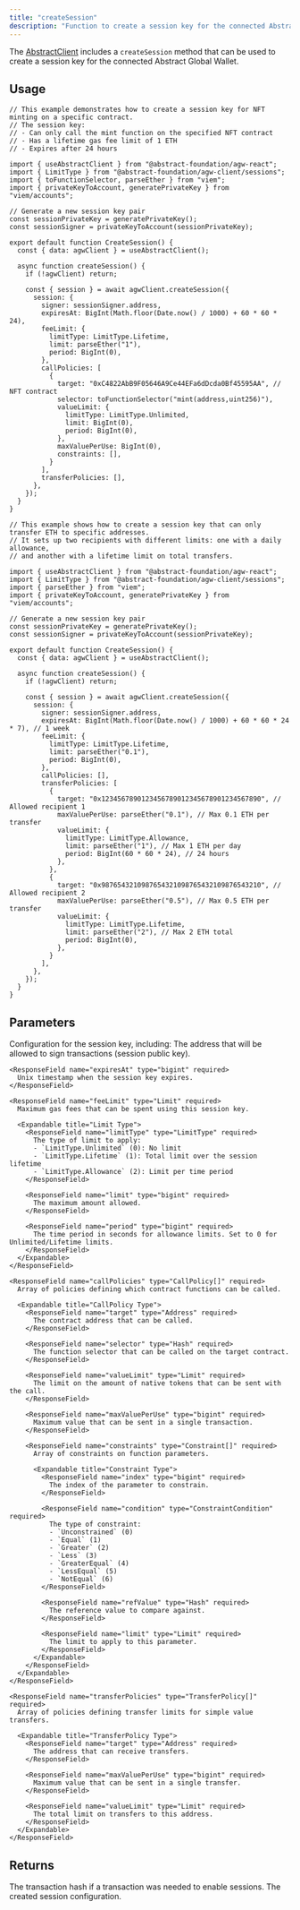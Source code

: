 ```yaml
---
title: "createSession"
description: "Function to create a session key for the connected Abstract Global Wallet."
---
```


The [AbstractClient](/abstract-global-wallet/agw-client/createAbstractClient) includes a `createSession` method that can be used to create a session key for the connected Abstract Global Wallet.

## Usage

<CodeGroup>

```tsx call-policies.ts
// This example demonstrates how to create a session key for NFT minting on a specific contract.
// The session key:
// - Can only call the mint function on the specified NFT contract
// - Has a lifetime gas fee limit of 1 ETH
// - Expires after 24 hours

import { useAbstractClient } from "@abstract-foundation/agw-react";
import { LimitType } from "@abstract-foundation/agw-client/sessions";
import { toFunctionSelector, parseEther } from "viem";
import { privateKeyToAccount, generatePrivateKey } from "viem/accounts";

// Generate a new session key pair
const sessionPrivateKey = generatePrivateKey();
const sessionSigner = privateKeyToAccount(sessionPrivateKey);

export default function CreateSession() {
  const { data: agwClient } = useAbstractClient();

  async function createSession() {
    if (!agwClient) return;

    const { session } = await agwClient.createSession({
      session: {
        signer: sessionSigner.address,
        expiresAt: BigInt(Math.floor(Date.now() / 1000) + 60 * 60 * 24),
        feeLimit: {
          limitType: LimitType.Lifetime,
          limit: parseEther("1"),
          period: BigInt(0),
        },
        callPolicies: [
          {
            target: "0xC4822AbB9F05646A9Ce44EFa6dDcda0Bf45595AA", // NFT contract
            selector: toFunctionSelector("mint(address,uint256)"),
            valueLimit: {
              limitType: LimitType.Unlimited,
              limit: BigInt(0),
              period: BigInt(0),
            },
            maxValuePerUse: BigInt(0),
            constraints: [],
          }
        ],
        transferPolicies: [],
      },
    });
  }
}
```

```tsx transfer-policies.ts
// This example shows how to create a session key that can only transfer ETH to specific addresses.
// It sets up two recipients with different limits: one with a daily allowance,
// and another with a lifetime limit on total transfers.

import { useAbstractClient } from "@abstract-foundation/agw-react";
import { LimitType } from "@abstract-foundation/agw-client/sessions";
import { parseEther } from "viem";
import { privateKeyToAccount, generatePrivateKey } from "viem/accounts";

// Generate a new session key pair
const sessionPrivateKey = generatePrivateKey();
const sessionSigner = privateKeyToAccount(sessionPrivateKey);

export default function CreateSession() {
  const { data: agwClient } = useAbstractClient();

  async function createSession() {
    if (!agwClient) return;

    const { session } = await agwClient.createSession({
      session: {
        signer: sessionSigner.address,
        expiresAt: BigInt(Math.floor(Date.now() / 1000) + 60 * 60 * 24 * 7), // 1 week
        feeLimit: {
          limitType: LimitType.Lifetime,
          limit: parseEther("0.1"),
          period: BigInt(0),
        },
        callPolicies: [],
        transferPolicies: [
          {
            target: "0x1234567890123456789012345678901234567890", // Allowed recipient 1
            maxValuePerUse: parseEther("0.1"), // Max 0.1 ETH per transfer
            valueLimit: {
              limitType: LimitType.Allowance,
              limit: parseEther("1"), // Max 1 ETH per day
              period: BigInt(60 * 60 * 24), // 24 hours
            },
          },
          {
            target: "0x9876543210987654321098765432109876543210", // Allowed recipient 2
            maxValuePerUse: parseEther("0.5"), // Max 0.5 ETH per transfer
            valueLimit: {
              limitType: LimitType.Lifetime,
              limit: parseEther("2"), // Max 2 ETH total
              period: BigInt(0),
            },
          }
        ],
      },
    });
  }
}
```

</CodeGroup>

## Parameters

<ResponseField name="session" type="SessionConfig" required>
  Configuration for the session key, including:

  <Expandable title="Session Config Fields">
    <ResponseField name="signer" type="Address" required>
      The address that will be allowed to sign transactions (session public key).
    </ResponseField>

    <ResponseField name="expiresAt" type="bigint" required>
      Unix timestamp when the session key expires.
    </ResponseField>

    <ResponseField name="feeLimit" type="Limit" required>
      Maximum gas fees that can be spent using this session key.

      <Expandable title="Limit Type">
        <ResponseField name="limitType" type="LimitType" required>
          The type of limit to apply:
          - `LimitType.Unlimited` (0): No limit
          - `LimitType.Lifetime` (1): Total limit over the session lifetime
          - `LimitType.Allowance` (2): Limit per time period
        </ResponseField>

        <ResponseField name="limit" type="bigint" required>
          The maximum amount allowed.
        </ResponseField>

        <ResponseField name="period" type="bigint" required>
          The time period in seconds for allowance limits. Set to 0 for Unlimited/Lifetime limits.
        </ResponseField>
      </Expandable>
    </ResponseField>

    <ResponseField name="callPolicies" type="CallPolicy[]" required>
      Array of policies defining which contract functions can be called.

      <Expandable title="CallPolicy Type">
        <ResponseField name="target" type="Address" required>
          The contract address that can be called.
        </ResponseField>

        <ResponseField name="selector" type="Hash" required>
          The function selector that can be called on the target contract.
        </ResponseField>

        <ResponseField name="valueLimit" type="Limit" required>
          The limit on the amount of native tokens that can be sent with the call.
        </ResponseField>

        <ResponseField name="maxValuePerUse" type="bigint" required>
          Maximum value that can be sent in a single transaction.
        </ResponseField>

        <ResponseField name="constraints" type="Constraint[]" required>
          Array of constraints on function parameters.

          <Expandable title="Constraint Type">
            <ResponseField name="index" type="bigint" required>
              The index of the parameter to constrain.
            </ResponseField>

            <ResponseField name="condition" type="ConstraintCondition" required>
              The type of constraint:
              - `Unconstrained` (0)
              - `Equal` (1)
              - `Greater` (2)
              - `Less` (3)
              - `GreaterEqual` (4)
              - `LessEqual` (5)
              - `NotEqual` (6)
            </ResponseField>

            <ResponseField name="refValue" type="Hash" required>
              The reference value to compare against.
            </ResponseField>

            <ResponseField name="limit" type="Limit" required>
              The limit to apply to this parameter.
            </ResponseField>
          </Expandable>
        </ResponseField>
      </Expandable>
    </ResponseField>

    <ResponseField name="transferPolicies" type="TransferPolicy[]" required>
      Array of policies defining transfer limits for simple value transfers.

      <Expandable title="TransferPolicy Type">
        <ResponseField name="target" type="Address" required>
          The address that can receive transfers.
        </ResponseField>

        <ResponseField name="maxValuePerUse" type="bigint" required>
          Maximum value that can be sent in a single transfer.
        </ResponseField>

        <ResponseField name="valueLimit" type="Limit" required>
          The total limit on transfers to this address.
        </ResponseField>
      </Expandable>
    </ResponseField>
  </Expandable>
</ResponseField>

## Returns

<ResponseField name="transactionHash" type="Hash | undefined">
  The transaction hash if a transaction was needed to enable sessions.
</ResponseField>

<ResponseField name="session" type="SessionConfig">
  The created session configuration.
</ResponseField>
